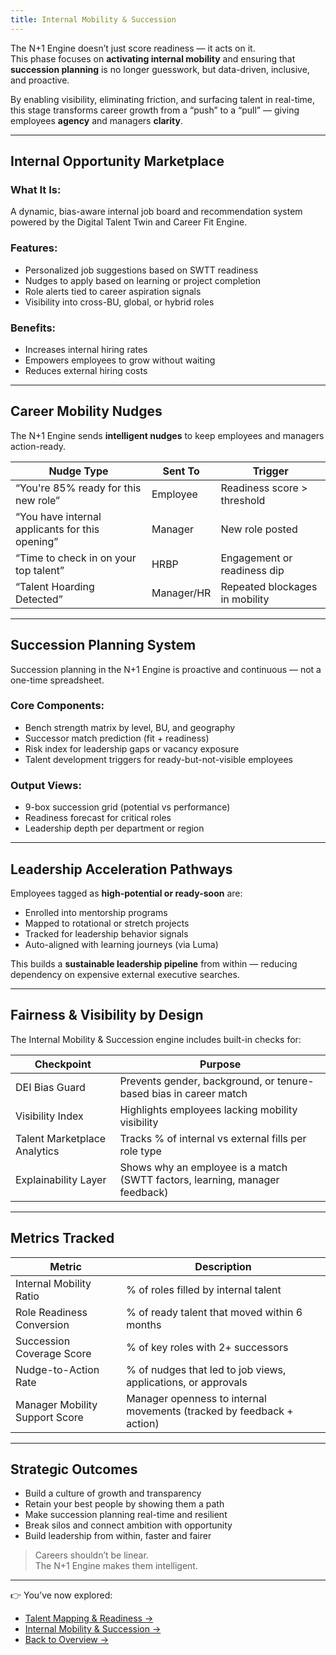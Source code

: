 ```yaml
---
title: Internal Mobility & Succession
---
```


The N+1 Engine doesn’t just score readiness — it acts on it.  
This phase focuses on **activating internal mobility** and ensuring that **succession planning** is no longer guesswork, but data-driven, inclusive, and proactive.

By enabling visibility, eliminating friction, and surfacing talent in real-time, this stage transforms career growth from a “push” to a “pull” — giving employees **agency** and managers **clarity**.

---

## Internal Opportunity Marketplace

### What It Is:
A dynamic, bias-aware internal job board and recommendation system powered by the Digital Talent Twin and Career Fit Engine.

### Features:
- Personalized job suggestions based on SWTT readiness
- Nudges to apply based on learning or project completion
- Role alerts tied to career aspiration signals
- Visibility into cross-BU, global, or hybrid roles

### Benefits:
- Increases internal hiring rates
- Empowers employees to grow without waiting
- Reduces external hiring costs

---

## Career Mobility Nudges

The N+1 Engine sends **intelligent nudges** to keep employees and managers action-ready.

| Nudge Type | Sent To | Trigger |
|------------|---------|---------|
| “You're 85% ready for this new role” | Employee | Readiness score > threshold |
| “You have internal applicants for this opening” | Manager | New role posted |
| “Time to check in on your top talent” | HRBP | Engagement or readiness dip |
| “Talent Hoarding Detected” | Manager/HR | Repeated blockages in mobility |

---

## Succession Planning System

Succession planning in the N+1 Engine is proactive and continuous — not a one-time spreadsheet.

### Core Components:
- Bench strength matrix by level, BU, and geography
- Successor match prediction (fit + readiness)
- Risk index for leadership gaps or vacancy exposure
- Talent development triggers for ready-but-not-visible employees

### Output Views:
- 9-box succession grid (potential vs performance)
- Readiness forecast for critical roles
- Leadership depth per department or region

---

## Leadership Acceleration Pathways

Employees tagged as **high-potential or ready-soon** are:
- Enrolled into mentorship programs
- Mapped to rotational or stretch projects
- Tracked for leadership behavior signals
- Auto-aligned with learning journeys (via Luma)

This builds a **sustainable leadership pipeline** from within — reducing dependency on expensive external executive searches.

---

## Fairness & Visibility by Design

The Internal Mobility & Succession engine includes built-in checks for:

| Checkpoint | Purpose |
|------------|---------|
| DEI Bias Guard | Prevents gender, background, or tenure-based bias in career match |
| Visibility Index | Highlights employees lacking mobility visibility |
| Talent Marketplace Analytics | Tracks % of internal vs external fills per role type |
| Explainability Layer | Shows why an employee is a match (SWTT factors, learning, manager feedback) |

---

## Metrics Tracked

| Metric | Description |
|--------|-------------|
| Internal Mobility Ratio | % of roles filled by internal talent |
| Role Readiness Conversion | % of ready talent that moved within 6 months |
| Succession Coverage Score | % of key roles with 2+ successors |
| Nudge-to-Action Rate | % of nudges that led to job views, applications, or approvals |
| Manager Mobility Support Score | Manager openness to internal movements (tracked by feedback + action) |

---

##  Strategic Outcomes

- Build a culture of growth and transparency  
- Retain your best people by showing them a path  
- Make succession planning real-time and resilient  
- Break silos and connect ambition with opportunity  
- Build leadership from within, faster and fairer

> Careers shouldn’t be linear.  
> The N+1 Engine makes them intelligent.

---

👉 You’ve now explored:
- [Talent Mapping & Readiness →](/nplus1-engine/talent-mapping)
- [Internal Mobility & Succession →](/nplus1-engine/internal-mobility)
- [Back to Overview →](/nplus1-engine/overview)
